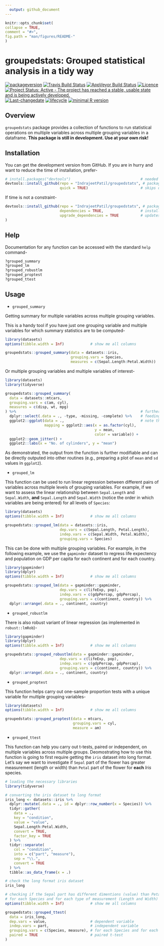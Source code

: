 ```yaml
---
  output: github_document
---
```


  <!-- README.md is generated from README.Rmd. Please edit that file -->

  ```r
knitr::opts_chunk$set(
  collapse = TRUE,
  comment = "#>",
  fig.path = "man/figures/README-"
)
```
# groupedstats: Grouped statistical analysis in a tidy way

[![packageversion](https://img.shields.io/badge/Package%20version-0.0.1.9000-orange.svg?style=flat-square)](commits/master)
[![Travis Build Status](https://travis-ci.org/IndrajeetPatil/groupedstats.svg?branch=master)](https://travis-ci.org/IndrajeetPatil/groupedstats) 
[![AppVeyor Build Status](https://ci.appveyor.com/api/projects/status/github/IndrajeetPatil/groupedstats?branch=master&svg=true)](https://ci.appveyor.com/project/IndrajeetPatil/groupedstats) 
[![Licence](https://img.shields.io/badge/licence-GPL--3-blue.svg)](https://www.gnu.org/licenses/gpl-3.0.en.html)
[![Project Status: Active - The project has reached a stable, usable state and is being actively developed.](http://www.repostatus.org/badges/latest/active.svg)](http://www.repostatus.org/#active)
[![Last-changedate](https://img.shields.io/badge/last%20change-`r gsub('-', '--', Sys.Date())`-yellowgreen.svg)](/commits/master)
[![lifecycle](https://img.shields.io/badge/lifecycle-experimental-red.svg)](https://www.tidyverse.org/lifecycle/#experimental)
[![minimal R version](https://img.shields.io/badge/R%3E%3D-3.3.0-6666ff.svg)](https://cran.r-project.org/)
<!-- [![Coverage Status](https://img.shields.io/codecov/c/github/IndrajeetPatil/groupedstats/master.svg)](https://codecov.io/github/IndrajeetPatil/groupedstats?branch=master)
[![Dependency Status](http://img.shields.io/gemnasium/IndrajeetPatil/groupedstats.svg)](https://gemnasium.com/IndrajeetPatil/groupedstats) -->

## Overview

`groupedstats` package provides a collection of functions to run statistical
operations on multiple variables across multiple grouping variables in a
dataframe. **This package is still in development. Use at your own risk!**

## Installation

You can get the development version from GitHub. If you are in hurry and want to reduce the time of installation, prefer-

```r
# install.packages("devtools")                                # needed package to download from GitHub repo
devtools::install_github(repo = "IndrajeetPatil/groupedstats", # package path on GitHub
                         quick = TRUE)                        # skips docs, demos, and vignettes
```

If time is not a constraint-
```r
devtools::install_github(repo = "IndrajeetPatil/groupedstats", # package path on GitHub
                         dependencies = TRUE,                 # installs packages which groupedstats depends on
                         upgrade_dependencies = TRUE          # updates any out of date dependencies
)
```

## Help

Documentation for any function can be accessed with the standard `help` command-
```r
?grouped_summary
?grouped_lm
?grouped_robustlm
?grouped_proptest
?grouped_ttest
```

## Usage

* `grouped_summary`

Getting summary for multiple variables across multiple grouping variables.

This is a handy tool if you have just one grouping variable and multiple variables for which summary statistics are to be computed-

```r
library(datasets)
options(tibble.width = Inf)            # show me all columns

groupedstats::grouped_summary(data = datasets::iris,
                              grouping.vars = Species,
                              measures = c(Sepal.Length:Petal.Width))
```

Or multiple grouping variables and multiple variables of interest-

```r
library(datasets)
library(tidyverse)

groupedstats::grouped_summary(
  data = datasets::mtcars,
  grouping.vars = c(am, cyl),
  measures = c(disp, wt, mpg)
) %>%                                                         # further modification with the pipe operator
  dplyr::select(.data = ., -type, -missing, -complete) %>%    # feeding the output into another function
  ggplot2::ggplot(data = .,                                   # note that `.` is just a placeholder for data here
                  mapping = ggplot2::aes(x = as.factor(cyl), 
                                         y = mean, 
                                         color = variable)) +
  ggplot2::geom_jitter() +
  ggplot2::labs(x = "No. of cylinders", y = "mean")
```

As demonstrated, the output from the function is further modifiable and can be directly outputed into other routines (e.g., preparing a plot of `mean` and `sd` values in `ggplot2`).

* `grouped_lm`

This function can be used to run linear regression between different pairs of variables across multiple levels of grouping variables. For example, if we want to assess the linear relationship between `Sepal.Length` and `Sepal.Width`, **and** `Sepal.Length` and `Sepal.Width` (notice the order in which variables are being entered) for all levels of `Species`:    

```r
library(datasets)
options(tibble.width = Inf)            # show me all columns

groupedstats::grouped_lm(data = datasets::iris,
                         dep.vars = c(Sepal.Length, Petal.Length),
                         indep.vars = c(Sepal.Width, Petal.Width),
                         grouping.vars = Species)
```

This can be done with multiple grouping variables. For example, in the following
example, we use the `gapminder` dataset to regress life expectency and
population on GDP per capita for each continent and for each country.

```r
library(gapminder)
library(dplyr)
options(tibble.width = Inf)            # show me all columns

groupedstats::grouped_lm(data = gapminder::gapminder,
                         dep.vars = c(lifeExp, pop),
                         indep.vars = c(gdpPercap, gdpPercap),
                         grouping.vars = c(continent, country)) %>%
  dplyr::arrange(.data = ., continent, country)
```

* `grouped_robustlm`

There is also robust variant of linear regression (as implemented in `robust::lmRob`)-

```r
library(gapminder)
library(dplyr)
options(tibble.width = Inf)            # show me all columns

groupedstats::grouped_robustlm(data = gapminder::gapminder,
                         dep.vars = c(lifeExp, pop),
                         indep.vars = c(gdpPercap, gdpPercap),
                         grouping.vars = c(continent, country)) %>%
  dplyr::arrange(.data = ., continent, country)
```

* `grouped_proptest`

This function helps carry out one-sample proportion tests with a unique variable for multiple grouping variables-

```r
library(datasets)
options(tibble.width = Inf)            # show me all columns

groupedstats::grouped_proptest(data = mtcars,
                               grouping.vars = cyl,
                               measure = am)
```

* `grouped_ttest`

This function can help you carry out t-tests, paired or independent, on multiple
variables across multiple groups. Deomostrating how to use this function is
going to first require getting the `iris` dataset into long format. Let's say we
want to investigate if `Sepal` part of the flower has greater measurement
(length or width) than `Petal` part of the flower for **each** *Iris* species.

```r
# loading the necessary libraries
library(tidyverse)

# converting the iris dataset to long format
iris_long <- datasets::iris %>%
  dplyr::mutate(.data = ., id = dplyr::row_number(x = Species)) %>%
  tidyr::gather(
    data = .,
    key = "condition",
    value = "value",
    Sepal.Length:Petal.Width,
    convert = TRUE,
    factor_key = TRUE
  ) %>%
  tidyr::separate(
    col = "condition",
    into = c("part", "measure"),
    sep = "\\.",
    convert = TRUE
  ) %>%
  tibble::as_data_frame(x = .)

# check the long format iris dataset
iris_long

# checking if the Sepal part has different dimentions (value) than Petal part
# for each Species and for each type of measurement (Length and Width)
options(tibble.width = Inf)            # show me all columns

groupedstats::grouped_ttest(
  data = iris_long,
  dep.vars = value,                    # dependent variable
  indep.vars = part,                   # independent variable
  grouping.vars = c(Species, measure), # for each Species and for each measurement
  paired = TRUE                        # paired t-test
)
```

<!-- * `grouped_wilcox` -->

<!-- This function is just non-parametric variant of the `grouped_ttest`: -->
<!-- ```{r grouped_wilcox} -->
<!-- # checking if the Sepal part has different dimentions (value) than Petal part -->
<!-- # for each Species and for each type of measurement (Length and Width) -->
<!-- options(tibble.width = Inf)            # show me all columns -->

<!-- groupedstats::grouped_wilcox( -->
<!--   data = iris_long, -->
<!--   dep.vars = value,                    # dependent variable -->
<!--   indep.vars = part,                   # independent variable -->
<!--   grouping.vars = c(Species, measure), # for each Species and for each measurement -->
<!--   paired = TRUE                        # paired Wilcoxon signed rank test with continuity correction -->
<!-- ) -->
<!-- ``` -->
